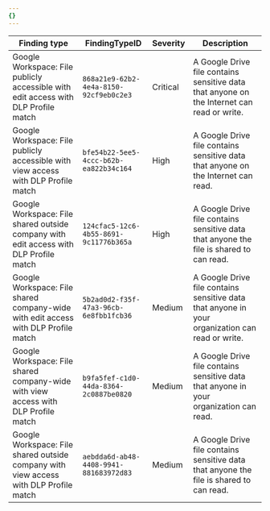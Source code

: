 ```yaml
---
{}
---
```


| Finding type                                                                          | FindingTypeID                          | Severity | Description                                                                                     |
| ------------------------------------------------------------------------------------- | -------------------------------------- | -------- | ----------------------------------------------------------------------------------------------- |
| Google Workspace: File publicly accessible with edit access with DLP Profile match    | `868a21e9-62b2-4e4a-8150-92cf9eb0c2e3` | Critical | A Google Drive file contains sensitive data that anyone on the Internet can read or write.      |
| Google Workspace: File publicly accessible with view access with DLP Profile match    | `bfe54b22-5ee5-4ccc-b62b-ea822b34c164` | High     | A Google Drive file contains sensitive data that anyone on the Internet can read.               |
| Google Workspace: File shared outside company with edit access with DLP Profile match | `124cfac5-12c6-4b55-8691-9c11776b365a` | High     | A Google Drive file contains sensitive data that anyone the file is shared to can read.         |
| Google Workspace: File shared company-wide with edit access with DLP Profile match    | `5b2ad0d2-f35f-47a3-96cb-6e8fbb1fcb36` | Medium   | A Google Drive file contains sensitive data that anyone in your organization can read or write. |
| Google Workspace: File shared company-wide with view access with DLP Profile match    | `b9fa5fef-c1d0-44da-8364-2c0887be0820` | Medium   | A Google Drive file contains sensitive data that anyone in your organization can read.          |
| Google Workspace: File shared outside company with view access with DLP Profile match | `aebdda6d-ab48-4408-9941-881683972d83` | Medium   | A Google Drive file contains sensitive data that anyone the file is shared to can read.         |
